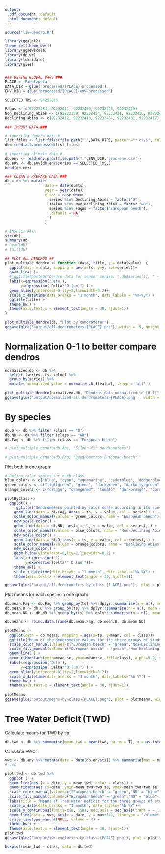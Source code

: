 ```yaml
---
output:
  pdf_document: default
  html_document: default
---
```

```r
source("lib-dendro.R")

library(ggplot2)
theme_set(theme_bw())
library(ggnewscale)
library(dplyr)
library(lubridate)
library(glue)


### DEFINE GLOBAL VARS ###
PLACE = 'PacoEzpela'
DATA_DIR = glue('processed/{PLACE}-processed')
ENV_DIR = glue('processed/{PLACE}-env-processed')

SELECTED_TMS <- 94252896

Fagus <- c(92223484, 92232411, 92232420, 92232415, 92232419)
Non_Declining_Abies <- c(92222339, 92232424, 92232421, 92232416, 92232423)
Declining_Abies <- c(92232412, 92232418, 92232414, 92232431, 92232417)

### IMPORT DATA ###

# importing dendro data #
list_files <- list.files(file.path(".",DATA_DIR), pattern="*.csv$", full.names=TRUE)
db<-read.all.processed(list_files)

# importing climate data #
db.env <- read.env.proc(file.path(".",ENV_DIR,'proc-env.csv'))
db.env <- db.env[db.env$series == SELECTED_TMS,]
head(db.env)
```


```r
### CLEAN & PREPARE DATA ###
db = db %>% mutate(
                  date = date(db$ts),
                  year = year(date),
                  class = case_when(
                    series %in% Declining_Abies ~ factor("D"),
                    series %in% Non_Declining_Abies ~ factor("ND"),
                    series %in% Fagus ~ factor("European beech"),
                    .default = NA
                    )
                  )
```


```r
# INSPECT DATA
str(db)
summary(db)
# head(db)
# tail(db)
```


```r
## PLOT ALL DENDROS ##
plot_multiple_dendro <- function (data, title, y = data$value)  {
  ggplot(data = data, mapping = aes(x=ts, y=y, col=series))+
  geom_line( )+
  # ggtitle(paste0("Dendro data for sensor series: ",db$series[1], " - ", db$sp[1])) +
  labs(x=expression('Date'),
       y=expression( Delta*"D (um)") ) +
  geom_hline(yintercept=0,lty=2,linewidth=0.2)+
  scale_x_datetime(date_breaks = "1 month", date_labels = "%m-%y") +
  ggtitle(title) +
  theme_bw() +
  theme(axis.text.x = element_text(angle = 30, hjust=1))
}
```


```r
plot_multiple_dendro(db, "Plot by dendrometer")
ggsave(glue('output/all-dendrometers-{PLACE}.png'), width = 15, height = 10)
```

# Normalization 0-1 to better compare dendros

```r
normalized.db <- db %>%
  select (series, ts, value) %>%
  group_by(series) %>%
  mutate( normalized_value = normalize.0_1(value), .keep = 'all' )
```


```r
plot_multiple_dendro(normalized.db, "Dendros data normalized to [0-1]", y = normalized.db$normalized_value)
ggsave(glue('output/normalized-all-dendrometers-{PLACE}.png'), width = 15, height = 10)
```


# By species

```r
db.D <- db %>% filter (class == "D")
db.ND <- db %>% filter (class == "ND")
db.Fag <- db %>% filter (class == "European beech")
```


```r
# plot_multiple_dendro(db.Abi, "Silver fir dendrometers")
```


```r
# plot_multiple_dendro(db.Fag, "Dendrómetros European beech")
```

Plot both in one graph:
```r
# Define color scales for each class
blue_colors <- c("blue", "cyan", "aquamarine", "cadetblue", "dodgerblue", "darkblue", "turquoise4", "royalblue2")
green_colors <- c("lightgreen", "green", "darkgreen", "darkolivegreen", "olivedrab", "springgreen")
orange_colors <- c("orange", "orangered", "tomato", "darkorange", "coral", "tan")

plotByClass <- 
  ggplot() +
     ggtitle("Dendrometers painted by color scale according to its specie") +
    geom_line(data = db.Fag, aes(x = ts, y = value, col = series)) +
    scale_color_manual(values = green_colors, name = "European beech") +
    new_scale_color() +
    geom_line(data = db.ND, aes(x = ts, y = value, col = series), ) +
    scale_color_manual(values = blue_colors, name = "Non-Declining Abies Alba") +
    new_scale_color() +
    geom_line(data = db.D, aes(x = ts, y = value, col = series), ) +
    scale_color_manual(values = orange_colors, name = "Declining Abies Alba") +
    new_scale_color() +
    geom_hline(yintercept=0,lty=2,linewidth=0.2) +
    labs(x=expression(''),
         y=expression(Delta*" D (um)"))+
    theme_bw() +
    scale_x_datetime(date_breaks = "1 month", date_labels="%b %Y") +
    theme(axis.text.x = element_text(angle = 30, hjust=1))

ggsave(glue('output/all-dendrometers-by-class-{PLACE}.png'),  plot = plotByClass, width = 15, height = 10)
```

Plot means for each specie in one graph:
```r
db.mean.Fag <- db.Fag %>% group_by(ts) %>% dplyr::summarise(n = n(), mean = mean(value, na.rm = T), sd = sd(value, na.rm = T), se = sd / sqrt(n) ) %>% mutate(class = "European beech")
db.mean.D <- db.D %>% group_by(ts) %>% dplyr::summarise(n = n(), mean = mean(value, na.rm = T), sd = sd(value, na.rm = T), se = sd / sqrt(n) ) %>% mutate(class = "Declining Silver fir")
db.mean.ND <- db.ND %>% group_by(ts) %>% dplyr::summarise(n = n(), mean = mean(value, na.rm = T), sd = sd(value, na.rm = T), se = sd / sqrt(n) ) %>% mutate(class = "Non-Declining Silver fir")

db.means <- rbind.data.frame(db.mean.Fag, db.mean.D, db.mean.ND)

plotMeans <- 
  ggplot(data = db.means, mapping = aes(x=ts, y=mean, col = class))+
  ggtitle("Mean of the dendrometer values for the three groups of study") +
  scale_color_manual(values=c("European beech" = "green","Non-Declining Silver fir" = "blue", "Declining Silver fir" = "orange")) +
  scale_fill_manual(values=c("European beech" = "green","Non-Declining Silver fir" = "blue", "Declining Silver fir" = "orange")) +
  geom_line( ) +
  geom_ribbon(aes(ymin=mean-se, ymax=mean+se, fill=class), alpha=0.2, show.legend	= FALSE, linetype = 0) +
  labs(x=expression('Date'),
       y=expression( Delta*"D (um)") ) +
  geom_hline(yintercept=0,lty=2,linewidth=0.2)+
  scale_x_datetime(date_breaks = "1 month", date_labels="%b %Y") +
  theme_bw() +
  theme(axis.text.x = element_text(angle = 30, hjust=1))
  
plotMeans
ggsave(glue('output/means-by-class-{PLACE}.png'), plot = plotMeans, width = 15, height = 10)
```

# Tree Water Deficit (TWD)

Calculate means for TWD by sp:
```r
db.twd <- db %>% summarise(mean_twd = mean(twd, na.rm = T), n = as.integer(n() / 96), twd_se = sd(twd, na.rm = T) / sqrt(n), .by = c(date, class)) %>% mutate(doy = yday(date))
```


Calculate VWC:

```r
vwc <- db.env %>% mutate(date = date(db.env$ts)) %>% summarise(max = max(vwc), .by = date)
# vwc
```


```r
plot.twd <- db.twd %>%
  ggplot () +
  geom_line(aes (x = date, y = mean_twd, color = class)) +
  geom_ribbon(aes (x=date, ymin=mean_twd-twd_se, ymax=mean_twd+twd_se, fill=class), alpha=0.3, show.legend	= FALSE, linetype = 0) +
  scale_color_manual(values=c("European beech" = "green","ND" = "blue", "D" = "orange"), labels = c("European beech" = "European beech","ND" = "Non-Declining Silver fir", "D" = "Declining Silver fir")) +
  scale_fill_manual(values=c("European beech" = "green","ND" = "blue", "D" = "orange")) +
  labs(title = "Means of Tree Water Deficit for the three groups of study", x = "Date", y = expression(paste("Tree Water Deficit (", mu, "m)")))+
  scale_x_date(date_breaks = "1 month", date_labels="%b %Y")+
  scale_y_continuous(limits=c(0, 150), sec.axis = sec_axis(trans = ~ . / 1.5, name = "Volumetric Water Content (%)")) +
  geom_line(data = vwc, aes(x = date, y = max*100, linetype = "Volumetric Water Content (%)"), col = "gray28", alpha = 0.9, show.legend	= c(colour = FALSE, linetype = T)) +
  scale_linetype_manual(NULL, values = 4) +
  theme_bw() +
  theme(axis.text.x = element_text(angle = 30, hjust=1))
plot.twd
ggsave(glue('output/twd-evolution-by-class-{PLACE}.png'), plot = plot.twd, width = 15, height = 10)
```

```r
boxplot(mean_twd ~ class, data = db.twd)
```

